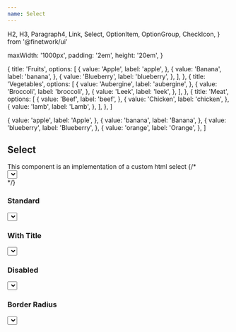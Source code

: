 ```yaml
---
name: Select
---
```


  H2,
  H3,
  Paragraph4,
  Link,
  Select,
  OptionItem,
  OptionGroup,
  CheckIcon,
} from '@finetwork/ui'

  maxWidth: '1000px',
  padding: '2em',
  height: '20em',
}

  {
    title: 'Fruits',
    options: [
      {
        value: 'Apple',
        label: 'apple',
      },
      {
        value: 'Banana',
        label: 'banana',
      },
      {
        value: 'Blueberry',
        label: 'blueberry',
      },
    ],
  },
  {
    title: 'Vegetables',
    options: [
      {
        value: 'Aubergine',
        label: 'aubergine',
      },
      {
        value: 'Broccoli',
        label: 'broccoli',
      },
      {
        value: 'Leek',
        label: 'leek',
      },
    ],
  },
  {
    title: 'Meat',
    options: [
      {
        value: 'Beef',
        label: 'beef',
      },
      {
        value: 'Chicken',
        label: 'chicken',
      },
      {
        value: 'lamb',
        label: 'Lamb',
      },
    ],
  },
]

  {
    value: 'apple',
    label: 'Apple',
  },
  {
    value: 'banana',
    label: 'Banana',
  },
  {
    value: 'blueberry',
    label: 'Blueberry',
  },
  {
    value: 'orange',
    label: 'Orange',
  },
]

<div />
<div>
  <H2 font="secondary">Select</H2>
</div>

<Paragraph4>
  This component is an implementation of a custom html select
</Paragraph4>
{/* 
<Playground>
  <div style={{ padding: '2rem' }}>
    <Select defaultValue="apple">
      {allOptions.map(({ title, options }, index) => (
        <Fragment key={title}>
          <SelectGroup>
            <SelectLabel>{title}</SelectLabel>
            {options.map(({ id, name }) => (
              <SelectItem value={id} key={id}>
                <SelectItemText>{name}</SelectItemText>
                <SelectItemIndicator Icon={CheckIcon} />
              </SelectItem>
            ))}
          </SelectGroup>
          {index < allOptions.length - 1 && <SelectSeparator />}
        </Fragment>
      ))}
    </Select>
  </div>
</Playground> */}
<div>
  <H3 font="secondary">Standard</H3>
</div>

<Playground>
  <div style={styles}>
    <Select value="Elige..." label="Futas" options={options} />
  </div>
</Playground>

<div>
  <H3 font="secondary">With Title</H3>
</div>

<Playground>
  <div style={styles}>
    <Select
      value="Elige..."
      label="Futas"
      withTitle={true}
      options={allOptions}
    />
  </div>
</Playground>

<div>
  <H3 font="secondary">Disabled</H3>
</div>

<Playground>
  <div style={styles}>
    <Select value="Elige..." label="Futas" options={options} />
  </div>
</Playground>

<div>
  <H3 font="secondary">Border Radius</H3>
</div>

<Playground>
  <div style={styles}>
    <Select value="Elige..." label="Futas" options={options} />
  </div>
</Playground>
